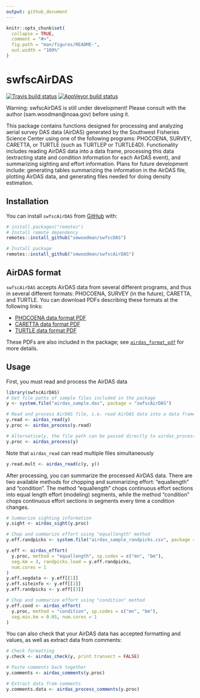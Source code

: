 ```yaml
---
output: github_document
---
```


<!-- README.md is generated from README.Rmd. Please edit that file -->

```r
knitr::opts_chunk$set(
  collapse = TRUE,
  comment = "#>",
  fig.path = "man/figures/README-",
  out.width = "100%"
)
```

# swfscAirDAS

<!-- badges: start -->
[![Travis build status](https://travis-ci.com/smwoodman/swfscAirDAS.svg?branch=master)](https://travis-ci.com/smwoodman/swfscAirDAS)
[![AppVeyor build status](https://ci.appveyor.com/api/projects/status/github/smwoodman/swfscAirDAS?branch=master&svg=true)](https://ci.appveyor.com/project/smwoodman/swfscAirDAS)
<!-- badges: end -->

Warning: swfscAirDAS is still under development! Please consult with the author (sam.woodman@noaa.gov) before using it.

This package contains functions designed for processing and analyzing aerial survey DAS data (AirDAS) generated by the Southwest Fisheries Science Center using one of the following programs: PHOCOENA, SURVEY, CARETTA, or TURTLE (such as TURTLEP or TURTLE4D). Functionality includes reading AirDAS data into a data frame, processing this data (extracting state and condition information for each AirDAS event), and summarizing sighting and effort information. Plans for future development include: generating tables summarizing the information in the AirDAS file, plotting AirDAS data, and generating files needed for doing density estimation.

## Installation

You can install `swfscAirDAS` from [GitHub](https://github.com) with:

```r
# install.packages("remotes")
# Install remote dependency
remotes::install_github("smwoodman/swfscDAS")

# Install package
remotes::install_github("smwoodman/swfscAirDAS")
```

## AirDAS format

`swfscAirDAS` accepts AirDAS data from several different programs, and thus in several different formats: PHOCOENA, SURVEY (in the future), CARETTA, and TURTLE. You can download PDFs describing these formats at the following links:

* [PHOCOENA data format PDF](https://github.com/smwoodman/swfscAirDAS/blob/master/inst/AirDAS_Format_PHOCOENA.pdf)
* [CARETTA data format PDF](https://github.com/smwoodman/swfscAirDAS/blob/master/inst/AirDAS_Format_CARETTA.pdf)
* [TURTLE data format PDF](https://github.com/smwoodman/swfscAirDAS/blob/master/inst/AirDAS_Format_TURTLE.pdf)

These PDFs are also included in the package; see [`airdas_format_pdf`](https://smwoodman.github.io/swfscAirDAS/reference/airdas_format_pdf.html) for more details.

## Usage

First, you must read and process the AirDAS data

```r
library(swfscAirDAS)
# Get file paths of sample files included in the package
y <- system.file("airdas_sample.das", package = "swfscAirDAS")

# Read and process AirDAS file, i.e. read AirDAS data into a data frame and add info columns
y.read <- airdas_read(y)
y.proc <- airdas_process(y.read)

# Alternatively, the file path can be passed directly to airdas_process
y.proc <- airdas_process(y)
```

Note that `airdas_read` can read multiple files simultaneously

```r
y.read.mult <- airdas_read(c(y, y))
```

After processing, you can summarize the processed AirDAS data. There are two available methods for chopping and summarizing effort: "equallength" and "condition". The method "equallength" chops continuous effort sections into equal length effort (modeling) segments, while the method "condition" chops continuous effort sections in segments every time a condition changes. 

```r
# Summarize sighting information
y.sight <- airdas_sight(y.proc)

# Chop and summarize effort using "equallength" method
y.eff.randpicks <- system.file("airdas_sample_randpicks.csv", package = "swfscAirDAS")

y.eff <- airdas_effort(
  y.proc, method = "equallength", sp.codes = c("mn", "bm"),
  seg.km = 3, randpicks.load = y.eff.randpicks, 
  num.cores = 1
)
y.eff.segdata <- y.eff[[1]]
y.eff.siteinfo <- y.eff[[2]]
y.eff.randpicks <- y.eff[[3]]

# Chop and summarize effort using "condition" method
y.eff.cond <- airdas_effort(
  y.proc, method = "condition", sp.codes = c("mn", "bm"),
  seg.min.km = 0.05, num.cores = 1
)
```

You can also check that your AirDAS data has accepted formatting and values, as well as extract data from comments:

```r
# Check formatting
y.check <- airdas_check(y, print.transect = FALSE)

# Paste comments back together
y.comments <- airdas_comments(y.proc)

# Extract data from comments
y.comments.data <- airdas_process_comments(y.proc)
```

